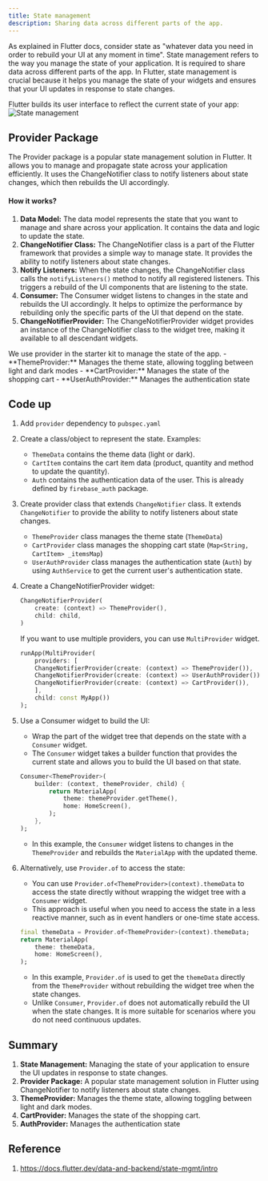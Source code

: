 ```yaml
---
title: State management
description: Sharing data across different parts of the app.
---
```



As explained in Flutter docs, consider state as "whatever data you need in order to rebuild your UI at any moment in time". 
State management refers to the way you manage the state of your application. It is required to share data across different parts of the app. In Flutter, state management is crucial because it helps you manage the state of your widgets and ensures that your UI updates in response to state changes.

Flutter builds its user interface to reflect the current state of your app:
![State management](../../../assets/flutter-ui.png)

## Provider Package
The Provider package is a popular state management solution in Flutter. It allows you to manage and propagate state across your application efficiently. It uses the ChangeNotifier class to notify listeners about state changes, which then rebuilds the UI accordingly.

#### How it works?
1. **Data Model:** The data model represents the state that you want to manage and share across your application. It contains the data and logic to update the state.
2. **ChangeNotifier Class:** The ChangeNotifier class is a part of the Flutter framework that provides a simple way to manage state. It provides the ability to notify listeners about state changes.
3. **Notify Listeners:** When the state changes, the ChangeNotifier class calls the `notifyListeners()` method to notify all registered listeners. This triggers a rebuild of the UI components that are listening to the state.
4. **Consumer:** The Consumer widget listens to changes in the state and rebuilds the UI accordingly. It helps to optimize the performance by rebuilding only the specific parts of the UI that depend on the state.
5. **ChangeNotifierProvider:** The ChangeNotifierProvider widget provides an instance of the ChangeNotifier class to the widget tree, making it available to all descendant widgets.

<Card title="Usage" icon="information">
We use provider in the starter kit to manage the state of the app.
    - **ThemeProvider:** Manages the theme state, allowing toggling between light and dark modes
    - **CartProvider:** Manages the state of the shopping cart
    - **UserAuthProvider:** Manages the authentication state
</Card>


## Code up
1. Add `provider` dependency to `pubspec.yaml`
2. Create a class/object to represent the state. Examples:
    - `ThemeData` contains the theme data (light or dark).
    - `CartItem` contains the cart item data (product, quantity and method to update the quantity).
    - `Auth` contains the authentication data of the user. This is already defined by `firebase_auth` package.
3. Create provider class that extends `ChangeNotifier` class. It extends `ChangeNotifier` to provide the ability to notify listeners about state changes.
    - `ThemeProvider` class manages the theme state (`ThemeData`)
    - `CartProvider` class manages the shopping cart state (`Map<String, CartItem> _itemsMap`)
    - `UserAuthProvider` class manages the authentication state (`Auth`) by using `AuthService` to get the current user's authentication state.
4. Create a ChangeNotifierProvider widget:
    
    ```dart
    ChangeNotifierProvider(
        create: (context) => ThemeProvider(),
        child: child,
    )
    ```
    
    If you want to use multiple providers, you can use `MultiProvider` widget.
    
    ```dart
    runApp(MultiProvider(
        providers: [
        ChangeNotifierProvider(create: (context) => ThemeProvider()),
        ChangeNotifierProvider(create: (context) => UserAuthProvider()),
        ChangeNotifierProvider(create: (context) => CartProvider()),
        ],
        child: const MyApp())
    );
    ```
5. Use a Consumer widget to build the UI:
    - Wrap the part of the widget tree that depends on the state with a `Consumer` widget.
    - The `Consumer` widget takes a builder function that provides the current state and allows you to build the UI based on that state.
    
    ```dart
    Consumer<ThemeProvider>(
        builder: (context, themeProvider, child) {
            return MaterialApp(
                theme: themeProvider.getTheme(),
                home: HomeScreen(),
            );
        },
    );
    ```
    - In this example, the `Consumer` widget listens to changes in the `ThemeProvider` and rebuilds the `MaterialApp` with the updated theme.

6. Alternatively, use `Provider.of` to access the state:
    - You can use `Provider.of<ThemeProvider>(context).themeData` to access the state directly without wrapping the widget tree with a `Consumer` widget.
    - This approach is useful when you need to access the state in a less reactive manner, such as in event handlers or one-time state access.
    
    ```dart
    final themeData = Provider.of<ThemeProvider>(context).themeData;
    return MaterialApp(
        theme: themeData,
        home: HomeScreen(),
    );
    ```
    - In this example, `Provider.of` is used to get the `themeData` directly from the `ThemeProvider` without rebuilding the widget tree when the state changes.
    - Unlike `Consumer`, `Provider.of` does not automatically rebuild the UI when the state changes. It is more suitable for scenarios where you do not need continuous updates.

## Summary
1. **State Management:** Managing the state of your application to ensure the UI updates in response to state changes.
2. **Provider Package:** A popular state management solution in Flutter using ChangeNotifier to notify listeners about state changes.
3. **ThemeProvider:** Manages the theme state, allowing toggling between light and dark modes.
4. **CartProvider:** Manages the state of the shopping cart.
5. **AuthProvider:** Manages the authentication state

## Reference
1. https://docs.flutter.dev/data-and-backend/state-mgmt/intro
